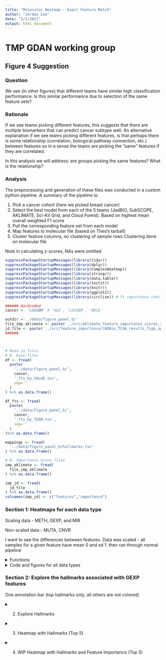 ```yaml
---
title: "Molecular Heatmap - Exact Feature Match"
author: "Jordan Lee"
date: "2/2/2021"
output: html_document
---
```


# TMP GDAN working group 
## Figure 4 Suggestion

### Question

We see (in other figures) that different teams have similar high classification performance. Is this similar performance due to selection of the same feature sets?

### Rationale

If we see teams picking different features, this suggests that there are multiple biomarkers that can predict cancer subtype well. An alternative explanation if we see teams picking different features, is that perhaps there is some relationship (correlation, biological pathway connection, etc.) between features so in a sense the teams are picking the "same" features if they are correlated.

In this analysis we will address: are groups picking the same features? What is the relationship?


### Analysis

The preprocessing and generation of these files was conducted in a custom python pipeline. A summary of the pipeline is:

1. Pick a cancer cohort (here we picked breast cancer)
2. Select the best model from each of the 5 teams (JadBIO, SubSCOPE, AKLIMATE, Sci-Kit Grid, and Cloud Forest). Based on highest mean overall weighted F1 score
3. Pull the corresponding feature set from each model
4. Map features to molecular file (based on Theo's tarball)
5. Cluster feature columns, no clustering of sample rows Clustering done on molecular file

Note in calculating z-scores, NAs were omitted

```r

suppressPackageStartupMessages(library(tidyr))
suppressPackageStartupMessages(library(dplyr))
suppressPackageStartupMessages(library(ComplexHeatmap))
suppressPackageStartupMessages(library(stringr))
suppressPackageStartupMessages(library(data.table))
suppressPackageStartupMessages(library(testit))
suppressPackageStartupMessages(library(knitr))
suppressPackageStartupMessages(library(ggplot2))
suppressPackageStartupMessages(library(circlize)) # ft importance continuous color band

```

```r
###### Hardcoded 
cancer <- 'LGGGBM' # 'GEA', 'LGGGBM', 'BRCA'

outdir ='../data/figure_panel_b/'
file_imp_aklimate <- paste('../src/aklimate_feature_importance_scores_20200807/AKLIMATE_TEMPLATE_FULLY_TRAINED_', cancer, '_20200423_aklimate_ranked_feature_importance.tsv', sep='')
jd_file <- paste('../src/feature_importance/JADBio_TCGA_results_fig6_update_2020_01_allcohorts_MCastro/', cancer, '_markers_outcome_association.csv', sep = '')
######



# Read in files
# A. base files
df <- fread(
  paste(
    '../data/figure_panel_b/', 
    cancer, 
    '_fts_by_VALUE.tsv', 
    sep=''
  )
) %>% as.data.frame()

df_fts <- fread(
  paste(
    '../data/figure_panel_b/', 
    cancer, 
    '_fts_by_TEAM.tsv', 
    sep=''
  )
)%>% as.data.frame()

mappings <- fread(
  '../data/figure_panel_b/hallmarks.tsv'
) %>% as.data.frame()

# B. Importance Score files
imp_aklimate <- fread(
  file_imp_aklimate
) %>% as.data.frame()

imp_jd <- fread(
  jd_file
) %>% as.data.frame()
colnames(imp_jd) <- c("features","importance")
```

### Section 1: Heatmaps for each data type

Scaling data - METH, GEXP, and MIR

Non-scaled data - MUTA, CNVR

I want to see the differences between features. Data was scaled - all samples for a given feature have mean 0 and sd 1. then ran through normal pipeline

<details><summary>Functions</summary><p>

```r
model2team <- function(df){
  # Read team model names and map to team name
  headers_vector <- c()
  names_vector <- c()
  
  models <- colnames(df)[!colnames(df) %in% c('featureID', 'Total')]
  
  for (header in models){
    if (grepl('gnosis', header, fixed=TRUE)){
      headers_vector <- c(headers_vector, header)
      names_vector <- c(names_vector, 'JADBIO')
    } 
    else if (grepl('CF', header, fixed=TRUE)){
      headers_vector <- c(headers_vector, header)
      names_vector <- c(names_vector, 'CForest')
    }
    else if (grepl('nn_jg', header, fixed=TRUE)){
      headers_vector <- c(headers_vector, header)
      names_vector <- c(names_vector, 'SubSCOPE')
    }
    else if (grepl('AKLIMATE', header, fixed=TRUE)){
      headers_vector <- c(headers_vector, header)
      names_vector <- c(names_vector, 'AKLIMATE')
    }
    else {
      headers_vector <- c(headers_vector, header)
      names_vector <- c(names_vector, 'SKGrid')
    }  
  }
  names(headers_vector) <- names_vector
  return(headers_vector)
}


get_colors <- function(df){
  # Pull color codes based on total number of subtypes
  nsubs <- df %>% 
    select(Labels) %>% 
    unique() %>%
    nrow() %>% 
    as.integer()
  if (nsubs == 4){
    color_codes <- c(
      "1" = 'salmon4',
      "2"='red3',
      "3"='orangered',
      "4"='orange1'
    )
  } else if (nsubs == 7){
    color_codes <- c(
      "1" = '#F58748',
      "2" ='#A95757',
      "3"='#4A2918',
      "4"='red3',
      "5"='orangered',
      "6"= 'salmon',
      "7" = 'orange1'
    )  
  }
  return(color_codes)
}



get_base_heatmap <- function(prefix, cancer, header_jadbio, header_cforest, header_aklimate, header_subscope, header_skgrid){
  # A. Order by subtype
  df_transform <- df %>% arrange(Labels)
  
  # B. Column annotation
  subtypestring <- paste(cancer, '_', sep='')
  
  subtype_ha <- rowAnnotation(
    Subtype = 
      select(df_transform, Labels) %>%
      mutate_all(funs(str_replace(., subtypestring, ""))) %>%
      as.matrix(), 
    na_col = 'grey', 
    col = list(
      Subtype = get_colors(df)
    ),
    show_annotation_name = FALSE,
    simple_anno_size = unit(3, "mm") # width
  )
  
  # C. Select data type
  df_transform <- df_transform %>%
      select(-Labels) %>%
      select(-all_of(cancer)) %>%
      select(starts_with(prefix))
  mat <- df_transform %>%
      as.matrix() %>%
      t()
  print(prefix)
  n_fts <- nrow(mat)
  print(n_fts)
  
  # 1. Heatmap that applies clustering we want
  #    second heatmap same row/col order but with added annotation bars
  
  # scale if appropriate 
  if (prefix %in% yes_scale){
    mat <- scale(t(mat), center=TRUE, scale=TRUE) #z-scores == each ft row will have mean 0, sd 1. omit NAs
  } else {
    mat <- t(mat) #flip for heatmap looks
  }
  
  fig <- Heatmap(
    mat,
    name = 'first heatmap',
    cluster_rows = FALSE,
    clustering_distance_columns = "euclidean",
    clustering_method_columns = "ward.D",
    cluster_columns = TRUE,
    show_row_names = FALSE,
    show_column_names = FALSE,
    column_title = paste('Features (n=', n_fts, ')', sep=''),
    row_title = paste('Samples (n=', nrow(mat), ')', sep=''),
    right_annotation = subtype_ha
  )
  # draw(fig) # dont need to draw
  
  
  #### 
  # Add team annotation bar
  ####
  # Ordering
  # 1. Get order of features post heatmap clustering
  heatmap_order <- column_order(fig) # index vector
  ftnames_order <- c() # featurename vector
  for (i in heatmap_order){
    add_ft <- colnames(mat)[i]
    ftnames_order <- c(ftnames_order, add_ft)
  }
  # print(ftnames_order)
  # 2. Get new matrix that is ordered by heatmap clustering
  mat2 <- mat[,match(ftnames_order, colnames(mat))]
  
  
  
  # Build annotation bars of teams feature sets. 
  # 1. df of all teams. match ft order in heatmap
  team_df<- df_fts %>% filter(featureID %in% ftnames_order) %>% arrange(match(featureID, ftnames_order))
  # 2. Pull just the team of interest
  jadbio <- team_df %>% pull(header_jadbio) %>% as.character()
  cforest <- team_df %>% pull(header_cforest) %>% as.character()
  aklimate <- team_df %>% pull(header_aklimate) %>% as.character()
  subscope <- team_df %>% pull(header_subscope) %>% as.character()
  skgrid <- team_df %>% pull(header_skgrid) %>% as.character()
  team_list <- HeatmapAnnotation(
    JADBIO = jadbio,
    CForest = cforest,
    AKLIMATE = aklimate,
    SubSCOPE = subscope,
    SKGrid = skgrid,
    col = list(
      JADBIO = c('0' = "#333333", '1' = "#D55B5B"),
      CForest =  c('0' = "#333333", '1' = "mediumpurple1"),
      AKLIMATE =  c('0' = "#333333", '1' = "cadetblue1"),
      SubSCOPE =  c('0' = "#333333", '1' = "palegreen2"),
      SKGrid =  c('0' = "#333333", '1' = "#EFA9A9")
    ),
    show_legend = FALSE,
    nTeamsSelected= anno_barplot(team_df$Total, bar_width = 1)
    # simple_anno_size = unit(2, 'mm') # height
  )
  
  # 3. Heatmap
  # Set up saving fig packet
  tiff(
    paste(
      cancer,
      '_ht_base_', 
      unlist(strsplit(prefix, ':'))[2],
      '.tiff',
      sep=''
    ),
    width = 1400,
    height = 1200,
    res = 200,
    compression = "none"
  )
  fig <- Heatmap(
    mat2, #each col will have mean 0, sd 1
    name = prefix,
    # width = unit(12, 'cm'),
    # height = unit(12, 'cm'),
    cluster_rows = FALSE,
    clustering_distance_columns = "euclidean",
    clustering_method_columns = "ward.D",
    column_order = ftnames_order,
    show_row_names = FALSE,
    show_column_names = FALSE,
    column_title = paste('Features (n=', n_fts, ')', sep=''),
    row_title = paste('Samples (n=', nrow(mat2), ')', sep=''),
    right_annotation = subtype_ha,
    bottom_annotation = team_list,
  )
  draw(fig)
  dev.off()
  
  
  #####
  # unit tests
  #####
  # sanity check 1 - that the row orders are the same in the two heatmaps
  assert('Assertion Error: order of feature rows on heatmap and final heatmap not same', colnames(mat2) == ftnames_order)
  # sanity check 2 - directly compare heatmap rows
  heatmap_order <- column_order(fig) # index vector
  ftnames_order2 <- c() # featurename vector
  for (i in heatmap_order){
    add_ft <- colnames(mat2)[i]
    ftnames_order2 <- c(ftnames_order2, add_ft)
  }
  assert('Assertion Error: order of feature rows on heatmap and final heatmap not same', ftnames_order2 == ftnames_order)
  
  print(paste('Distance metric = ', fig@column_dend_param$distance, '. Method = ', fig@column_dend_param$method, sep=' '))
  
  # Assign to 'output' variables
  return(list('results_matrix' = mat2, 'results_ft_order' = ftnames_order, 'subtype_annotation' = subtype_ha))
}


build_hallmark_vect <- function(hallmark, ftnames_order, platform_of_interest){
  # For builidng hallmark heatmap
  fts_checked <- c() # sanity check
  hallmark_present <- c()
  
  for (feature in ftnames_order){
    # 1. Preprocess - to gene symbol
    if (platform_of_interest == 'N:GEXP'){
      GENE <- unlist(strsplit(feature, '::'))[2]
      GENE <- unlist(strsplit(GENE, ':'))[1]
    } else if (platform_of_interest == 'N:METH'){
      GENE <- unlist(strsplit(feature, ':'))[4]
    }

    # 2. Hallmark Mapping
    halls <- mappings[mappings$human_gene_symbol==GENE,]$gs_name %>% as.vector()
    # If hallmark present
    if (hallmark %in% halls){
      i <- match(hallmark, halls)
      hallmark_present <- c(hallmark_present, 1)
      fts_checked <- c(fts_checked, feature)
    }
    else {
      hallmark_present <- c(hallmark_present, 0)
      fts_checked <- c(fts_checked, feature)
    }
  }
  return(hallmark_present)
}

# Minmax normalize function
mm_normal <- function(x) {
return ((x - min(x)) / (max(x) - min(x)))
}
```





</details>

<details><summary>Code and figures for all data types</summary><p>

```r
####
# Create Heatmap for all data types
####
# Define platform for hallmark heatmap
if (cancer == 'BRCA'){
  platform_of_interest <- 'N:GEXP'
} else if (cancer == 'LGGGBM'){
  platform_of_interest <- 'N:METH'
} else if (cancer == 'GEA'){
  platform_of_interest <- 'N:METH'
}


# Build list of data types present
if (cancer == 'BRCA' | cancer == 'GEA' ){
  platforms <- c('N:METH', 'N:MIR', 'I:CNVR', 'B:MUTA', 'N:GEXP')
} else if (cancer == 'LGGGBM'){
  platforms <- c('N:METH', 'I:CNVR', 'B:MUTA', 'N:GEXP')
}



# Set which to scale
yes_scale <- c('N:METH', 'N:GEXP','N:MIR') # which fts to scale

# get models
models <- model2team(df_fts)

# Set up saving fig packet
setwd(outdir)
for (prefix in platforms){
  # Create Base Heatmap
  results_list <- get_base_heatmap(
    prefix, 
    cancer, 
    models['JADBIO'],
    models['CForest'],
    models['AKLIMATE'],
    models['SubSCOPE'],
    models['SKGrid']
  )
  
  # If platform for Hallmarks Heatmap then save global variables - input for Section 2
  if (prefix == platform_of_interest){
    print('want to use this one')
    print(prefix)
    mat2 <- results_list[['results_matrix']]
    ftnames_order <- results_list[['results_ft_order']]  
    subtype_annotation <- results_list[['subtype_annotation']]
    n_fts <- length(ftnames_order)
  }
}
```




</details>


### Section 2: Explore the hallmarks associated with GEXP features

One annotation bar (top hallmarks only, all others are not colored)


<details><summary>2. Explore Hallmarks</summary><p>

```r
######
# Prep
# look up if in hallmark mappings table
n_hallmarks <- c() # exploratory
pooled_hallmarks <- c() # exploratory

if (platform_of_interest == 'N:GEXP'){
  for (feature in ftnames_order){
    # 1. Preprocess - to gene symbol
    GENE <- unlist(strsplit(feature, '::'))[2]
    GENE <- unlist(strsplit(GENE, ':'))[1]
    # 2. Hallmark Mapping
    halls <- mappings[mappings$human_gene_symbol==GENE,]$gs_name %>% as.vector()
    # Multiple Hallmarks
    n_hallmarks <- c(n_hallmarks, length(halls))
    pooled_hallmarks <- c(pooled_hallmarks, halls)
  }  
} else if (platform_of_interest == 'N:METH'){
  for (feature in ftnames_order){
    # 1. Preprocess - to gene symbol
    GENE <- unlist(strsplit(feature, ':'))[4]
    # 2. Hallmark Mapping
    halls <- mappings[mappings$human_gene_symbol==GENE,]$gs_name %>% as.vector()
    # Multiple Hallmarks
    n_hallmarks <- c(n_hallmarks, length(halls))
    pooled_hallmarks <- c(pooled_hallmarks, halls)
  }  
}



# How many hallmarks is a feature associated with?
# Set up saving fig packet
setwd(outdir)
tiff(
  paste(
    cancer,
    'hallmark_fts', 
    unlist(strsplit(prefix, ':'))[2],
    '.tiff',
    sep=''
  ),
  width = 1400,
  height = 1200,
  res = 200,
  compression = "none"
)
df2 <- table(n_hallmarks) %>% as.data.frame()
colnames(df2)<- c('nHallmarks', 'Freq')
ggplot(data=df2, aes(x=nHallmarks, y=Freq, fill='blue')) + 
  geom_bar(stat='identity') +
  geom_text(aes(label=Freq), vjust=-0.3, size=3.5) +
  ggtitle('Histogram - How many hallmarks is a feature associated with?') +
  theme(legend.position = "none")
dev.off()

# What hallmarks are fts most often associated with?
# Set up saving fig packet
tiff(
  paste(
    cancer,
    'hallmark_hist', 
    unlist(strsplit(prefix, ':'))[2],
    '.tiff',
    sep=''
  ),
  width = 1400,
  height = 1200,
  res = 200,
  compression = "none"
)
df2 <- sort(table(pooled_hallmarks), decreasing=T) %>% as.data.frame()
colnames(df2)<- c('Hallmarks', 'Freq')
ggplot(data=df2, aes(x=Hallmarks, y=Freq, fill='blue')) + 
  geom_bar(stat='identity') +
  geom_text(aes(label=Freq), hjust=-0.5, size=1.5) +
  ggtitle('What hallmarks are fts most often associated with') +
  theme(text = element_text(size=6)) +
  theme(legend.position = "none") +
  coord_flip()
dev.off()
```

</details>

<details><summary>3. Heatmap with Hallmarks (Top 5)</summary><p>
```r
# Get top data
hallmark_data <- sort(table(pooled_hallmarks), decreasing=T)

# Find top hallmarks
print('Heatmap below will use these hallmarks (order matches with heatmap)')
top <- hallmark_data[1:5]
top <- names(top)
```

#### Need to manually update this code chunk

```r
print('need to manually update this')


gene_set_size <- function(input_hallmark){
  # subset for hallmark rows
  tab<- mappings[mappings['gs_name']==input_hallmark,]
  # count unique gene symbols
  genes <- unique(unlist(tab['human_gene_symbol']))
  return(length(genes))
}

for (h in top){
  print(h)
  print(gene_set_size(h))
}

```

```r
# TODO add these as argument input into function
header_jadbio <- models['JADBIO']
header_cforest <- models['CForest']
header_aklimate <- models['AKLIMATE']
header_subscope <- models['SubSCOPE']
header_skgrid <- models['SKGrid']

subtype_ha <- subtype_annotation

```

```r
setwd(outdir)
# TODO make less janky so autopopulates the annotation names 
if (cancer == 'LGGGBM' & top == c("INTERFERON_GAMMA_RESPONSE", "MTORC1_SIGNALING", "IL2_STAT5_SIGNALING", "INFLAMMATORY_RESPONSE", "ESTROGEN_RESPONSE_LATE") ){
  vals_1 <- build_hallmark_vect(top[1],ftnames_order, platform_of_interest)
  vals_2 <- build_hallmark_vect(top[2],ftnames_order, platform_of_interest)
  vals_3 <- build_hallmark_vect(top[3],ftnames_order, platform_of_interest)
  vals_4 <- build_hallmark_vect(top[4],ftnames_order, platform_of_interest)
  vals_5 <- build_hallmark_vect(top[5],ftnames_order, platform_of_interest)
  
  # Build annotation bars of teams feature sets. 
  # 1. df of all teams. match ft order in heatmap
  team_df<- df_fts %>% filter(featureID %in% ftnames_order) %>% arrange(match(featureID, ftnames_order))
  # 2. Pull just the team of interest
  jadbio <- team_df %>% pull(header_jadbio) %>% as.character()
  cforest <- team_df %>% pull(header_cforest) %>% as.character()
  aklimate <- team_df %>% pull(header_aklimate) %>% as.character()
  subscope <- team_df %>% pull(header_subscope) %>% as.character()
  skgrid <- team_df %>% pull(header_skgrid) %>% as.character()
  
  # Build annotation
  col_annot <- HeatmapAnnotation(
    AKLIMATE = aklimate,
    SubSCOPE = subscope,
    CForest = cforest,
    JADBIO = jadbio,
    SKGrid = skgrid,
    
    nTeamsSelected= anno_barplot(team_df$Total, bar_width = 1, gp = gpar(fill='blue', col='grey38') ),
    
    # TODO need to manually update the name + gene set size of each hallmark name + color pallate
    'InterferonGammaResponse_200' = vals_1,
    MTORC1Signaling_200 = vals_2,
    IL2STAT5Signaling_199 = vals_3,
    InflammatoryResponse_200 = vals_4,
    EstrogenResponseLate_200 = vals_5,  
    
    col = list(
      AKLIMATE =  c('0' = "#333333", '1' = "cadetblue1"),
      SubSCOPE =  c('0' = "#333333", '1' = "palegreen2"),
      CForest =  c('0' = "#333333", '1' = "mediumpurple1"),
      JADBIO = c('0' = "#333333", '1' = "#D55B5B"),
      SKGrid =  c('0' = "#333333", '1' = "#EFA9A9"),
      'InterferonGammaResponse_200' = c('0' = "#333333", '1' = "darkgoldenrod3"),
      MTORC1Signaling_200 = c('0' = "#333333", '1' = "darkgoldenrod3"),
      IL2STAT5Signaling_199 = c('0' = "#333333", '1' = "darkgoldenrod3"),
      InflammatoryResponse_200 = c('0' = "#333333", '1' = "darkgoldenrod3"),
      EstrogenResponseLate_200 = c('0' = "#333333", '1' = "darkgoldenrod3")
    ),
    show_legend = FALSE,
    gap = unit(c(0,0,0,0,1,1,0,0,0,0), 'mm')
  )
  
  # Plot
  fig <- Heatmap(
    mat2, #each col will have mean 0, sd 1
    name = unlist(strsplit(platform_of_interest, ':'))[2],
    cluster_rows = FALSE,
    cluster_columns = FALSE,
    show_row_names = FALSE,
    show_column_names = FALSE,
    column_title = paste('Features (n=', n_fts, ')', sep=''),
    row_title = paste('Samples (n=', nrow(mat2), ')', sep=''),
    right_annotation = subtype_ha,
    bottom_annotation = col_annot,
    use_raster = TRUE
  )
  # Set up saving fig packet
  tiff(
    paste(
      cancer,
      '_ht_top5_', 
      unlist(strsplit(prefix, ':'))[2],
      '.tiff',
      sep=''
    ),
    width = 1400,
    height = 1200,
    res = 200,
    compression = "none"
  )
  draw(fig)
  dev.off()
} else if (cancer == 'BRCA' & top == c("ESTROGEN_RESPONSE_EARLY", "ESTROGEN_RESPONSE_LATE", "E2F_TARGETS", "G2M_CHECKPOINT", "MTORC1_SIGNALING" ) ){
  vals_1 <- build_hallmark_vect(top[1],ftnames_order, platform_of_interest)
  vals_2 <- build_hallmark_vect(top[2],ftnames_order, platform_of_interest)
  vals_3 <- build_hallmark_vect(top[3],ftnames_order, platform_of_interest)
  vals_4 <- build_hallmark_vect(top[4],ftnames_order, platform_of_interest)
  vals_5 <- build_hallmark_vect(top[5],ftnames_order, platform_of_interest)
  
  # Build annotation bars of teams feature sets. 
  # 1. df of all teams. match ft order in heatmap
  team_df<- df_fts %>% filter(featureID %in% ftnames_order) %>% arrange(match(featureID, ftnames_order))
  # 2. Pull just the team of interest
  jadbio <- team_df %>% pull(header_jadbio) %>% as.character()
  cforest <- team_df %>% pull(header_cforest) %>% as.character()
  aklimate <- team_df %>% pull(header_aklimate) %>% as.character()
  subscope <- team_df %>% pull(header_subscope) %>% as.character()
  skgrid <- team_df %>% pull(header_skgrid) %>% as.character()
  
  # Build annotation
  col_annot <- HeatmapAnnotation(
    AKLIMATE = aklimate,
    SubSCOPE = subscope,
    CForest = cforest,
    JADBIO = jadbio,
    SKGrid = skgrid,
    
    nTeamsSelected= anno_barplot(team_df$Total, bar_width = 1, gp = gpar(fill='blue', col='grey38') ),
    
    # TODO need to manually update the name + gene set size of each hallmark name + color pallate
    EstrogrenResponseEarly_200 = vals_1,
    EstrogrenResponseLate_200 = vals_2,
    E2FTargets_200 = vals_3,
    G2MCheckpoint_200 = vals_4,
    MTORC1Signaling_200 = vals_5,  
    
    col = list(
      AKLIMATE =  c('0' = "#333333", '1' = "cadetblue1"),
      SubSCOPE =  c('0' = "#333333", '1' = "palegreen2"),
      CForest =  c('0' = "#333333", '1' = "mediumpurple1"),
      JADBIO = c('0' = "#333333", '1' = "#D55B5B"),
      SKGrid =  c('0' = "#333333", '1' = "#EFA9A9"),
      EstrogrenResponseEarly_200 = c('0' = "#333333", '1' = "darkgoldenrod3"),
      EstrogrenResponseLate_200 = c('0' = "#333333", '1' = "darkgoldenrod3"),
      E2FTargets_200 = c('0' = "#333333", '1' = "darkgoldenrod3"),
      G2MCheckpoint_200 = c('0' = "#333333", '1' = "darkgoldenrod3"),
      MTORC1Signaling_200 = c('0' = "#333333", '1' = "darkgoldenrod3")
    ),
    show_legend = FALSE,
    gap = unit(c(0,0,0,0,1,1,0,0,0,0), 'mm')
  )
  
  # Plot
  fig <- Heatmap(
    mat2, #each col will have mean 0, sd 1
    name = unlist(strsplit(platform_of_interest, ':'))[2],
    cluster_rows = FALSE,
    cluster_columns = FALSE,
    show_row_names = FALSE,
    show_column_names = FALSE,
    column_title = paste('Features (n=', n_fts, ')', sep=''),
    row_title = paste('Samples (n=', nrow(mat2), ')', sep=''),
    right_annotation = subtype_ha,
    bottom_annotation = col_annot,
    use_raster = TRUE
  )
  # Set up saving fig packet
  tiff(
    paste(
      cancer,
      '_ht_top5_', 
      unlist(strsplit(prefix, ':'))[2],
      '.tiff',
      sep=''
    ),
    width = 1400,
    height = 1200,
    res = 200,
    compression = "none"
  )
  draw(fig)
  dev.off()
} else if (cancer == 'GEA' & top == c("IL2_STAT5_SIGNALING", "APICAL_JUNCTION", "EPITHELIAL_MESENCHYMAL_TRANSITION", "HYPOXIA", "MYOGENESIS") ){
  vals_1 <- build_hallmark_vect(top[1],ftnames_order, platform_of_interest)
  vals_2 <- build_hallmark_vect(top[2],ftnames_order, platform_of_interest)
  vals_3 <- build_hallmark_vect(top[3],ftnames_order, platform_of_interest)
  vals_4 <- build_hallmark_vect(top[4],ftnames_order, platform_of_interest)
  vals_5 <- build_hallmark_vect(top[5],ftnames_order, platform_of_interest)
  
  # Build annotation bars of teams feature sets. 
  # 1. df of all teams. match ft order in heatmap
  team_df<- df_fts %>% filter(featureID %in% ftnames_order) %>% arrange(match(featureID, ftnames_order))
  # 2. Pull just the team of interest
  jadbio <- team_df %>% pull(header_jadbio) %>% as.character()
  cforest <- team_df %>% pull(header_cforest) %>% as.character()
  aklimate <- team_df %>% pull(header_aklimate) %>% as.character()
  subscope <- team_df %>% pull(header_subscope) %>% as.character()
  skgrid <- team_df %>% pull(header_skgrid) %>% as.character()
  
  # Build annotation
  col_annot <- HeatmapAnnotation(
    AKLIMATE = aklimate,
    SubSCOPE = subscope,
    CForest = cforest,
    JADBIO = jadbio,
    SKGrid = skgrid,
    
    nTeamsSelected= anno_barplot(team_df$Total, bar_width = 1, gp = gpar(fill='blue', col='grey38') ),
    
    # TODO need to manually update the name + gene set size of each hallmark name + color pallate
    IL2STAT5Signaling_199 = vals_1,
    ApicalJunction_200 = vals_2,
    EpithelialMesenchymalTransition_200 = vals_3,
    Hypoxia_200 = vals_4,
    Myogenesis_200 = vals_5,  
    
    col = list(
      AKLIMATE =  c('0' = "#333333", '1' = "cadetblue1"),
      SubSCOPE =  c('0' = "#333333", '1' = "palegreen2"),
      CForest =  c('0' = "#333333", '1' = "mediumpurple1"),
      JADBIO = c('0' = "#333333", '1' = "#D55B5B"),
      SKGrid =  c('0' = "#333333", '1' = "#EFA9A9"),
      IL2STAT5Signaling_199 = c('0' = "#333333", '1' = "darkgoldenrod3"),
      ApicalJunction_200 = c('0' = "#333333", '1' = "darkgoldenrod3"),
      EpithelialMesenchymalTransition_200 = c('0' = "#333333", '1' = "darkgoldenrod3"),
      Hypoxia_200 = c('0' = "#333333", '1' = "darkgoldenrod3"),
      Myogenesis_200 = c('0' = "#333333", '1' = "darkgoldenrod3")
    ),
    show_legend = FALSE,
    gap = unit(c(0,0,0,0,1,1,0,0,0,0), 'mm')
  )
  
  # Plot
  fig <- Heatmap(
    mat2, #each col will have mean 0, sd 1
    # width = unit(10, 'cm'),
    # height = unit(10, 'cm'),
    name = unlist(strsplit(platform_of_interest, ':'))[2],
    cluster_rows = FALSE,
    cluster_columns = FALSE,
    show_row_names = FALSE,
    show_column_names = FALSE,
    column_title = paste('Features (n=', n_fts, ')', sep=''),
    row_title = paste('Samples (n=', nrow(mat2), ')', sep=''),
    right_annotation = subtype_ha,
    bottom_annotation = col_annot,
    use_raster = TRUE
  )
  # Set up saving fig packet
  tiff(
    paste(
      cancer,
      '_ht_top5_', 
      unlist(strsplit(prefix, ':'))[2],
      '.tiff',
      sep=''
    ),
    width = 1400,
    height = 1200,
    res = 200,
    compression = "none"
  )
  draw(fig)
  dev.off()
  
}
```

</details>

<details><summary>4. WIP Heatmap with Hallmarks and Feature Importance (Top 5)</summary><p>


```r
# Get top data
hallmark_data <- sort(table(pooled_hallmarks), decreasing=T)

# Find top hallmarks
print('Heatmap below will use these hallmarks (order matches with heatmap)')
top <- hallmark_data[1:5]
top <- names(top)
```

#### Need to manually update this code chunk

```r
print('need to manually update this')


gene_set_size <- function(input_hallmark){
  # subset for hallmark rows
  tab<- mappings[mappings['gs_name']==input_hallmark,]
  # count unique gene symbols
  genes <- unique(unlist(tab['human_gene_symbol']))
  return(length(genes))
}

for (h in top){
  print(h)
  print(gene_set_size(h))
}

```

```r
# TODO add these as argument input into function
header_jadbio <- models['JADBIO']
header_cforest <- models['CForest']
header_aklimate <- models['AKLIMATE']
header_subscope <- models['SubSCOPE']
header_skgrid <- models['SKGrid']

subtype_ha <- subtype_annotation
```


```r
# Function for pulling feature importance scores
normalize_data <- function(df, team_df){
  ## Purpose: min-max normalization and order features to match heatmap
  ## Input df that contains columns c("features","importance")
  ## Input df of all teams
  ## Return vector of normalized values

  # Min max normalize importance scores
  subset_df <- df[,c('features', 'importance')]
  minmax_vals <- mm_normal(subset_df$importance)
  subset_df <- cbind(subset_df, minmax_vals)
  

  # Map and order ft importances to pooled ft order
  minmax_norm <- c()
  all_features <- subset_df$features
  for (pooled_ft in team_df$featureID){
    if (pooled_ft %in% all_features){
      mm <- subset_df[subset_df$'features'==pooled_ft,]$minmax_vals
      minmax_norm <- c(minmax_norm, mm)
    } else {
      minmax_norm <- c(minmax_norm, 0)
    }
  }
  return(minmax_norm)
}

```


```r
setwd(outdir)

# TODO make less janky so autopopulates the annotation names 
if (cancer == 'LGGGBM' & top == c("INTERFERON_GAMMA_RESPONSE", "MTORC1_SIGNALING", "IL2_STAT5_SIGNALING", "INFLAMMATORY_RESPONSE", "ESTROGEN_RESPONSE_LATE") ){
  vals_1 <- build_hallmark_vect(top[1],ftnames_order, platform_of_interest)
  vals_2 <- build_hallmark_vect(top[2],ftnames_order, platform_of_interest)
  vals_3 <- build_hallmark_vect(top[3],ftnames_order, platform_of_interest)
  vals_4 <- build_hallmark_vect(top[4],ftnames_order, platform_of_interest)
  vals_5 <- build_hallmark_vect(top[5],ftnames_order, platform_of_interest)
  
  # Build annotation bars of teams feature sets. 
  # 1A. df of all teams. match ft order in heatmap
  team_df<- df_fts %>% filter(featureID %in% ftnames_order) %>% arrange(match(featureID, ftnames_order))
  
  
  ########
  # 1B. Create MinMax Values
  ########
  aklimate_minmax <- normalize_data(imp_aklimate, team_df)
  jadbio_minmax <- normalize_data(imp_jd, team_df)


  # 2. Pull just the team of interest
  jadbio <- team_df %>% pull(header_jadbio) %>% as.character()
  cforest <- team_df %>% pull(header_cforest) %>% as.character()
  aklimate <- team_df %>% pull(header_aklimate) %>% as.character()
  subscope <- team_df %>% pull(header_subscope) %>% as.character()
  skgrid <- team_df %>% pull(header_skgrid) %>% as.character()
  
  # Build annotation
  col_annot <- HeatmapAnnotation(
    # A. ft importance
    AKLIMATE_importance = aklimate_minmax,
    JADBIO_importance = jadbio_minmax,
    
    # B. ft binary membership
    AKLIMATE = aklimate,
    SubSCOPE = subscope,
    CForest = cforest,
    JADBIO = jadbio,
    SKGrid = skgrid,
    
    # C. Bar counts
    nTeamsSelected= anno_barplot(
      team_df$Total, 
      bar_width = 1, 
      gp = gpar(fill='blue', col='grey38')
    ),
    
    # TODO need to manually update the name
    # D. Hallmarks
    InterferonGammaResponse_200 = vals_1,
    MTORC1Signaling_200 = vals_2,
    IL2STAT5Signaling_199 = vals_3,
    InflammatoryResponse_200 = vals_4,
    EstrogenResponseLate_200 = vals_5,  
    
    col = list(
      AKLIMATE_importance = colorRamp2(c(0, 1), c("#333333", "cadetblue1")),
      JADBIO_importance = colorRamp2(c(0, 1), c("#333333", "#D55B5B")),
      AKLIMATE =  c('0' = "#333333", '1' = "cadetblue1"),
      SubSCOPE =  c('0' = "#333333", '1' = "palegreen2"),
      CForest =  c('0' = "#333333", '1' = "mediumpurple1"),
      JADBIO = c('0' = "#333333", '1' = "#D55B5B"),
      SKGrid =  c('0' = "#333333", '1' = "#EFA9A9"),
      InterferonGammaResponse_200 = c('0' = "#333333", '1' = "darkgoldenrod3"),
      MTORC1Signaling_200 = c('0' = "#333333", '1' = "darkgoldenrod3"),
      IL2STAT5Signaling_199 = c('0' = "#333333", '1' = "darkgoldenrod3"),
      InflammatoryResponse_200 = c('0' = "#333333", '1' = "darkgoldenrod3"),
      EstrogenResponseLate_200 = c('0' = "#333333", '1' = "darkgoldenrod3")
    ),
    show_legend = FALSE,
    gap = unit(c(0,1,0,0,0,0,1,1,0,0,0,0), 'mm')
  )
  
  # Plot
  fig <- Heatmap(
    mat2, #each col will have mean 0, sd 1
    name = unlist(strsplit(platform_of_interest, ':'))[2],
    cluster_rows = FALSE,
    cluster_columns = FALSE,
    show_row_names = FALSE,
    show_column_names = FALSE,
    column_title = paste('Features (n=', n_fts, ')', sep=''),
    row_title = paste('Samples (n=', nrow(mat2), ')', sep=''),
    right_annotation = subtype_ha,
    bottom_annotation = col_annot,
    use_raster = TRUE
  )
  # Set up saving fig packet
  tiff(
    paste(
      cancer,
      'ht_ftimportance_top5', 
      unlist(strsplit(prefix, ':'))[2],
      '.tiff',
      sep=''
    ),
    width = 1400,
    height = 1200,
    res = 200,
    compression = "none"
  )
  draw(fig)
  dev.off()

} else if (cancer == 'BRCA' & top == c("ESTROGEN_RESPONSE_EARLY", "ESTROGEN_RESPONSE_LATE", "E2F_TARGETS", "G2M_CHECKPOINT", "MTORC1_SIGNALING" ) ){
  vals_1 <- build_hallmark_vect(top[1],ftnames_order, platform_of_interest)
  vals_2 <- build_hallmark_vect(top[2],ftnames_order, platform_of_interest)
  vals_3 <- build_hallmark_vect(top[3],ftnames_order, platform_of_interest)
  vals_4 <- build_hallmark_vect(top[4],ftnames_order, platform_of_interest)
  vals_5 <- build_hallmark_vect(top[5],ftnames_order, platform_of_interest)
  
  # Build annotation bars of teams feature sets. 
  # 1A. df of all teams. match ft order in heatmap
  team_df<- df_fts %>% filter(featureID %in% ftnames_order) %>% arrange(match(featureID, ftnames_order))
  
  ########
  # 1B. Create MinMax Values - for AKLIMATE only
  ########
  # Read importance file and subset 
  s_imp_aklimate <- imp_aklimate[,c('features', 'importance')]
  # Min max normalize importance scores
  minmax_vals <- mm_normal(s_imp_aklimate$importance)
  s_imp_aklimate <- cbind(s_imp_aklimate, minmax_vals)
  # Map and order ft importances to pooled ft order
  aklimate_minmax <- c()
  sanity_check_fts <- c()
  aklimate_importance_fts <- s_imp_aklimate$features
  for (pooled_ft in team_df$featureID){
    # Need this check if pulled aklimate model that is less than largest aklimate ft set (1k)
    if (pooled_ft %in% aklimate_importance_fts){
      mm <- s_imp_aklimate[s_imp_aklimate$'features'==pooled_ft,]$minmax_vals
      aklimate_minmax <- c(aklimate_minmax, mm)
      sanity_check_fts <- c(sanity_check_fts, pooled_ft)
    } else {
      aklimate_minmax <- c(aklimate_minmax, 0)
      sanity_check_fts <- c(sanity_check_fts, pooled_ft)
    }
  }
  
  # 2. Pull just the team of interest
  jadbio <- team_df %>% pull(header_jadbio) %>% as.character()
  cforest <- team_df %>% pull(header_cforest) %>% as.character()
  aklimate <- aklimate_minmax
  subscope <- team_df %>% pull(header_subscope) %>% as.character()
  skgrid <- team_df %>% pull(header_skgrid) %>% as.character()
  
  # Build annotation
  col_annot <- HeatmapAnnotation(
    AKLIMATE = aklimate,
    SubSCOPE = subscope,
    CForest = cforest,
    JADBIO = jadbio,
    SKGrid = skgrid,
    
    nTeamsSelected= anno_barplot(team_df$Total, bar_width = 1, gp = gpar(fill='blue', col='grey38') ),
    
    # TODO need to manually update the name + gene set size of each hallmark name + color pallate
    EstrogrenResponseEarly_200 = vals_1,
    EstrogrenResponseLate_200 = vals_2,
    E2FTargets_200 = vals_3,
    G2MCheckpoint_200 = vals_4,
    MTORC1Signaling_200 = vals_5,  
    
    col = list(
      AKLIMATE = colorRamp2(c(0, 1), c("#333333", "cadetblue1")),
      SubSCOPE =  c('0' = "#333333", '1' = "palegreen2"),
      CForest =  c('0' = "#333333", '1' = "mediumpurple1"),
      JADBIO = c('0' = "#333333", '1' = "#D55B5B"),
      SKGrid =  c('0' = "#333333", '1' = "#EFA9A9"),
      EstrogrenResponseEarly_200 = c('0' = "#333333", '1' = "darkgoldenrod3"),
      EstrogrenResponseLate_200 = c('0' = "#333333", '1' = "darkgoldenrod3"),
      E2FTargets_200 = c('0' = "#333333", '1' = "darkgoldenrod3"),
      G2MCheckpoint_200 = c('0' = "#333333", '1' = "darkgoldenrod3"),
      MTORC1Signaling_200 = c('0' = "#333333", '1' = "darkgoldenrod3")
    ),
    show_legend = FALSE,
    gap = unit(c(1,0,0,0,0,1,1,0,0,0,0), 'mm')
  )
  
  # Plot
  fig <- Heatmap(
    mat2, #each col will have mean 0, sd 1
    name = unlist(strsplit(platform_of_interest, ':'))[2],
    cluster_rows = FALSE,
    cluster_columns = FALSE,
    show_row_names = FALSE,
    show_column_names = FALSE,
    column_title = paste('Features (n=', n_fts, ')', sep=''),
    row_title = paste('Samples (n=', nrow(mat2), ')', sep=''),
    right_annotation = subtype_ha,
    bottom_annotation = col_annot,
    use_raster = TRUE
  )
  # Set up saving fig packet
  tiff(
    paste(
      cancer,
      'ht_ftimportance_top5', 
      unlist(strsplit(prefix, ':'))[2],
      '.tiff',
      sep=''
    ),
    width = 1400,
    height = 1200,
    res = 200,
    compression = "none"
  )
  draw(fig)
  dev.off()
} else if (cancer == 'GEA' & top == c("IL2_STAT5_SIGNALING", "APICAL_JUNCTION", "EPITHELIAL_MESENCHYMAL_TRANSITION", "HYPOXIA", "MYOGENESIS") ){
  vals_1 <- build_hallmark_vect(top[1],ftnames_order, platform_of_interest)
  vals_2 <- build_hallmark_vect(top[2],ftnames_order, platform_of_interest)
  vals_3 <- build_hallmark_vect(top[3],ftnames_order, platform_of_interest)
  vals_4 <- build_hallmark_vect(top[4],ftnames_order, platform_of_interest)
  vals_5 <- build_hallmark_vect(top[5],ftnames_order, platform_of_interest)
  
  # Build annotation bars of teams feature sets. 
  # 1A. df of all teams. match ft order in heatmap
  team_df<- df_fts %>% filter(featureID %in% ftnames_order) %>% arrange(match(featureID, ftnames_order))
  
  ########
  # 1B. Create MinMax Values - for AKLIMATE only
  ########
  # Read importance file and subset 
  s_imp_aklimate <- imp_aklimate[,c('features', 'importance')]
  
  # Min max normalize importance scores
  minmax_vals <- mm_normal(s_imp_aklimate$importance)
  s_imp_aklimate <- cbind(s_imp_aklimate, minmax_vals)
  
  
  
  
  # Map and order ft importances to pooled ft order
  aklimate_minmax <- c()
  sanity_check_fts <- c()
  aklimate_importance_fts <- s_imp_aklimate$features
  for (pooled_ft in team_df$featureID){
    
    # TODO: Need this check if pulled aklimate model 
    #that is less than largest aklimate ft set (1k)
    # A. AKLIMATE
    if (pooled_ft %in% aklimate_importance_fts){
      mm <- s_imp_aklimate[s_imp_aklimate$'features'==pooled_ft,]$minmax_vals
      aklimate_minmax <- c(aklimate_minmax, mm)
      sanity_check_fts <- c(sanity_check_fts, pooled_ft)
    } else {
      aklimate_minmax <- c(aklimate_minmax, 0)
      sanity_check_fts <- c(sanity_check_fts, pooled_ft)
    }
  }
  
  
  
  
  
  
  
  # 2. Pull just the team of interest
  jadbio <- team_df %>% pull(header_jadbio) %>% as.character()
  cforest <- team_df %>% pull(header_cforest) %>% as.character()
  aklimate <- aklimate_minmax
  subscope <- team_df %>% pull(header_subscope) %>% as.character()
  skgrid <- team_df %>% pull(header_skgrid) %>% as.character()
  
  # Build annotation
  col_annot <- HeatmapAnnotation(
    AKLIMATE = aklimate,
    SubSCOPE = subscope,
    CForest = cforest,
    JADBIO = jadbio,
    SKGrid = skgrid,
    
    nTeamsSelected= anno_barplot(team_df$Total, bar_width = 1, gp = gpar(fill='blue', col='grey38') ),
    
    # TODO need to manually update the name + gene set size of each hallmark name + color pallate
    IL2STAT5Signaling_199 = vals_1,
    ApicalJunction_200 = vals_2,
    EpithelialMesenchymalTransition_200 = vals_3,
    Hypoxia_200 = vals_4,
    Myogenesis_200 = vals_5,  
    
    col = list(
      AKLIMATE = colorRamp2(c(0, 1), c("#333333", "cadetblue1")),
      SubSCOPE =  c('0' = "#333333", '1' = "palegreen2"),
      CForest =  c('0' = "#333333", '1' = "mediumpurple1"),
      JADBIO = c('0' = "#333333", '1' = "#D55B5B"),
      SKGrid =  c('0' = "#333333", '1' = "#EFA9A9"),
      IL2STAT5Signaling_199 = c('0' = "#333333", '1' = "darkgoldenrod3"),
      ApicalJunction_200 = c('0' = "#333333", '1' = "darkgoldenrod3"),
      EpithelialMesenchymalTransition_200 = c('0' = "#333333", '1' = "darkgoldenrod3"),
      Hypoxia_200 = c('0' = "#333333", '1' = "darkgoldenrod3"),
      Myogenesis_200 = c('0' = "#333333", '1' = "darkgoldenrod3")
    ),
    show_legend = FALSE,
    gap = unit(c(0,0,0,0,1,1,0,0,0,0), 'mm')
  )
  
  # Plot
  fig <- Heatmap(
    mat2, #each col will have mean 0, sd 1
    # width = unit(10, 'cm'),
    # height = unit(10, 'cm'),
    name = unlist(strsplit(platform_of_interest, ':'))[2],
    cluster_rows = FALSE,
    cluster_columns = FALSE,
    show_row_names = FALSE,
    show_column_names = FALSE,
    column_title = paste('Features (n=', n_fts, ')', sep=''),
    row_title = paste('Samples (n=', nrow(mat2), ')', sep=''),
    right_annotation = subtype_ha,
    bottom_annotation = col_annot,
    use_raster = TRUE
  )
  # Set up saving fig packet
  tiff(
    paste(
      cancer,
      'ht_ftimportance_top5', 
      unlist(strsplit(prefix, ':'))[2],
      '.tiff',
      sep=''
    ),
    width = 1400,
    height = 1200,
    res = 200,
    compression = "none"
  )
  draw(fig)
  dev.off()
  
}
```

</details>